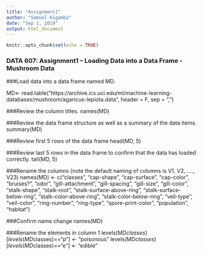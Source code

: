 ```yaml
---
title: "Assignment1"
author: "Samuel Kigamba"
date: "Sep 1, 2019"
output: html_document
---
```


```r
knitr::opts_chunk$set(echo = TRUE)
```

### DATA 607: Assignment1 – Loading Data into a Data Frame - Mushroom Data

###Load data into a data frame named MD.

MD<- read.table("https://archive.ics.uci.edu/ml/machine-learning-databases/mushroom/agaricus-lepiota.data", header = F, sep = ",")

###Review the column titles.
names(MD)

###Review the data frame structure as well as a summary of the data items.
summary(MD)

###Review first 5 rows of the data frame
head(MD, 5)

###Review last 5 rows in the data frame to confirm that the data has loaded correctly.
tail(MD, 5)

###Rename the columns (note the default naming of columns is V1, V2,....., V23)
names(MD) <- c("classes", "cap-shape", "cap-surface", "cap-color", "bruises?", "odor", "gill-attachment", "gill-spacing", "gill-size", "gill-color", "stalk-shape", "stalk-root", "stalk-surface-above-ring", "stalk-surface-below-ring", "stalk-color-above-ring", "stalk-color-below-ring", "veil-type", "veil-color", "ring-number", "ring-type", "spore-print-color", "population", "habitat")

###Confirm name change
names(MD)

###Rename the elements in column 1
levels(MD$classes) [levels(MD$classes)=="p"] <- "poisonous"
levels(MD$classes) [levels(MD$classes)=="e"] <- "edible"


